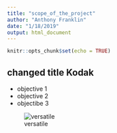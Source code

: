 ```yaml
---
title: "scope_of_the_project"
author: "Anthony Franklin"
date: "1/18/2019"
output: html_document
---
```


```r
knitr::opts_chunk$set(echo = TRUE)
```

## changed title Kodak

* objective 1
* objective 2
* objectibe 3

![versatile](https://cdn.spinrilla.com/albums/108532/large/c578968e7dd2f79f1483.png?1504560299)
